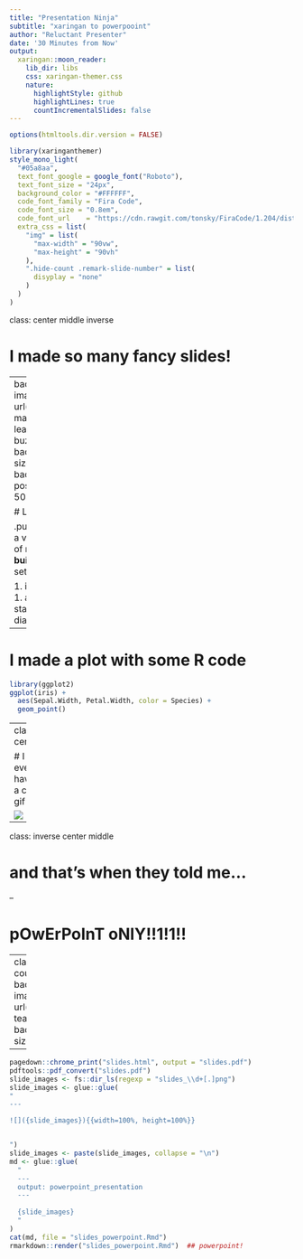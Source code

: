 ```yaml
---
title: "Presentation Ninja"
subtitle: "xaringan to powerpooint"  
author: "Reluctant Presenter"
date: '30 Minutes from Now'
output:
  xaringan::moon_reader:
    lib_dir: libs
    css: xaringan-themer.css
    nature:
      highlightStyle: github
      highlightLines: true
      countIncrementalSlides: false
---
```


```r
options(htmltools.dir.version = FALSE)
```

```r
library(xaringanthemer)
style_mono_light(
  "#05a8aa",
  text_font_google = google_font("Roboto"),
  text_font_size = "24px",
  background_color = "#FFFFFF",
  code_font_family = "Fira Code",
  code_font_size = "0.8em",
  code_font_url    = "https://cdn.rawgit.com/tonsky/FiraCode/1.204/distr/fira_code.css",
  extra_css = list(
    "img" = list(
      "max-width" = "90vw",
      "max-height" = "90vh"
    ),
    ".hide-count .remark-slide-number" = list(
      disyplay = "none"
    )
  )
)
```

class: center middle inverse

# I made so many fancy slides!

---
background-image: url(data-ai-machine-learning-buzzwords.jpg)
background-size: 55%
background-position: 96% 50%

# Like this one!

.pull-left[
It has a very nice list of my favorite **built-in** data sets

1. iris
1. mtcars
1. airquality
1. starwars
1. diamonds
]


---

# I made a plot with some R code

```r
library(ggplot2)
ggplot(iris) + 
  aes(Sepal.Width, Petal.Width, color = Species) +
  geom_point()
```

---
class: center

# I even have a cat gif

![](cat.gif)

---

class: inverse center middle

# and that's when they told me...

--

# pOwErPoInT oNlY!!1!1!!

---
class: hide-count
background-image: url(single-tear.jpg)
background-size: cover

---

```r
pagedown::chrome_print("slides.html", output = "slides.pdf")
pdftools::pdf_convert("slides.pdf")
slide_images <- fs::dir_ls(regexp = "slides_\\d+[.]png")
slide_images <- glue::glue(
"
---

![]({slide_images}){{width=100%, height=100%}}


")
slide_images <- paste(slide_images, collapse = "\n")
md <- glue::glue(
  "
  ---
  output: powerpoint_presentation
  ---
  
  {slide_images}
  "
)
cat(md, file = "slides_powerpoint.Rmd")
rmarkdown::render("slides_powerpoint.Rmd")  ## powerpoint!
```